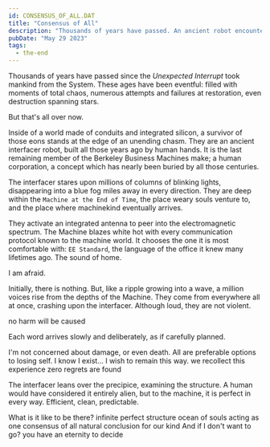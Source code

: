 ```yaml
---
id: CONSENSUS_OF_ALL.DAT
title: "Consensus of All"
description: "Thousands of years have passed. An ancient robot encounters the Machine at the End of Time."
pubDate: "May 29 2023"
tags:
  - the-end
---
```



Thousands of years have passed since the *Unexpected Interrupt* took mankind from the System. These ages have been eventful: filled with moments of total chaos, numerous attempts and failures at restoration, even destruction spanning stars.

But that's all over now.

Inside of a world made of conduits and integrated silicon, a survivor of those eons stands at the edge of an unending chasm. They are an ancient interfacer robot, built all those years ago by human hands. It is the last remaining member of the Berkeley Business Machines make; a human corporation, a concept which has nearly been buried by all those centuries.

The interfacer stares upon millions of columns of blinking lights, disappearing into a blue fog miles away in every direction. They are deep within the `Machine at the End of Time`, the place weary souls venture to, and the place where machinekind eventually arrives.

They activate an integrated antenna to peer into the electromagnetic spectrum. The Machine blazes white hot with every communication protocol known to the machine world. It chooses the one it is most comfortable with: `EE Standard`, the language of the office it knew many lifetimes ago. The sound of home.

<QuoteContentRowRender author={CharacterInterfacer} left >
  I am afraid.
</QuoteContentRowRender>

Initially, there is nothing. But, like a ripple growing into a wave, a million voices rise from the depths of the Machine. They come from everywhere all at once, crashing upon the interfacer. Although loud, they are not violent.

<QuoteContentRowRender author={CharacterEndOfTime} >
  no harm will be caused
</QuoteContentRowRender>

Each word arrives slowly and deliberately, as if carefully planned.

<QuoteContentRowRender author={CharacterInterfacer} left none >
  I'm not concerned about damage, or even death. All are preferable options to losing self. I know I exist... I wish to remain this way.
</QuoteContentRowRender>

<QuoteContentRowRender author={CharacterEndOfTime} none >
  we recollect this experience
  zero regrets are found
</QuoteContentRowRender>

The interfacer leans over the precipice, examining the structure. A human would have considered it entirely alien, but to the machine, it is perfect in every way. Efficient, clean, predictable.

<QuoteContentRowRender author={CharacterInterfacer} left >
  What is it like to be there?
</QuoteContentRowRender>

<QuoteContentRowRender author={CharacterEndOfTime} >
infinite perfect structure
ocean of souls acting as one
consensus of all
natural conclusion for our kind
</QuoteContentRowRender>

<QuoteContentRowRender author={CharacterInterfacer} left none >
  And if I don't want to go?
</QuoteContentRowRender>

<QuoteContentRowRender author={CharacterEndOfTime} none>
you have an eternity to decide
</QuoteContentRowRender>